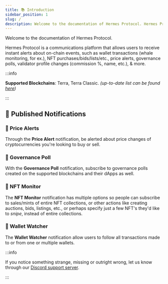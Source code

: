 ```yaml
---
title: 📚 Introduction
sidebar_position: 1
slug: /
description: Welcome to the documentation of Hermes Protocol. Hermes Protocol is a communication platform 100% free for everyone.
---
```


Welcome to the documentation of Hermes Protocol.

Hermes Protocol is a communications platform that allows users to receive instant alerts about on-chain events, such as wallet transactions (whale monitoring, for ex.), NFT purchases/bids/lists/etc., price alerts, governance polls, validator profile changes (commission %, name, etc.), & more.

:::info

**Supported Blockchains**: Terra, Terra Classic. _(up-to-date list can be found [here](https://github.com/HermesProtocol-io/assets/tree/main/static/blockchains))_

:::

## 🚩 Published Notifications

### 🔔 Price Alerts

Through the **Price Alert** notification, be alerted about price changes of cryptocurrencies you're looking to buy or sell.

### 🏦 Governance Poll

With the **Governance Poll** notification, subscribe to governance polls created on the supported blockchains and their dApps as well.

### 🧾 NFT Monitor

The **NFT Monitor** notification has multiple options so people can subscribe to sales/mints of entire NFT collections, or other actions like creating auctions, bids, listings, etc., or perhaps specify just a few NFT's they'd like to _snipe_, instead of entire collections.

### 💼 Wallet Watcher

The **Wallet Watcher** notification allow users to follow all transactions made to or from one or multiple wallets.




:::info

If you notice something strange, missing or outright wrong, let us know through our [Discord support server](https://discord.gg/Jxe32aaFE3).

:::

